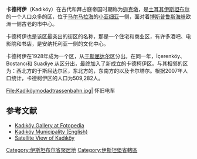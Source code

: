 {{Infobox settlement
|name                    = 卡德柯伊
|official_name           = 
|native_name             = Kadıköy
|native_name_lang        = tr
|other_name              = 
|settlement_type         = 

<!-- images, nickname, motto --->
|image_skyline           =
|imagesize               = 250px
|image_alt               = 
|image_caption           = 剧院和海滨
|blank_emblem_type       = <!-- defaults to Logo -->

<!-- maps and coordinates ------>
|image_map               = Istanbul location Kadıköy.svg
|mapsize                 = 250px
|map_alt                 = Location of Kadıköy in Istanbul
|map_caption             = 位置

|pushpin_map             = <!-- name of a location map as per Template:Location_map -->
|pushpin_label_position  = <!-- position of the pushpin label: left, right, top, bottom, none -->
|latd  =41 |latm  =2 |lats  =33.69 |latNS  =N  
|longd =29 |longm =0 |longs =26.27 |longEW =E  
|coor_pinpoint           =
|coordinates_type        = 
|coordinates_display     = <!-- display=inline,title -->
|coordinates_footnotes   = <!-- for references: use <ref> tags -->

<!-- location ------------------>
|subdivision_type        = 国家
|subdivision_name        = [[土耳其|土耳其]]
|subdivision_type1       = 省
|subdivision_name1       = [[伊斯坦布尔省|伊斯坦布尔省]]
|subdivision_type2       = 
|subdivision_name2       = <!-- etc., subdivision_type6 / subdivision_name6 -->

<!-- government type, leaders -->
|government_footnotes    = <!-- for references: use <ref> tags -->
|government_type         = 
|leader_party            = [[Republican_People's_Party_(Turkey)|CHP]]
|leader_title            =  市长
|leader_name             = Selami Öztürk
|leader_title1           = 
|leader_name1            = <!-- etc., up to leader_title4 / leader_name4 -->
<!-- display settings  --------->
|total_type              = <!-- to set a non-standard label for total area and population rows -->
|unit_pref               = <!-- enter: Imperial, to display imperial before metric -->

<!-- area ---------------------->
|area_footnotes          = <ref>İstanbul Büyükşehir Belediyesi. ''İstanbul İl ve İlçe Alan Bilgileri''. http://www.ibb.gov.tr/tr-TR/kurumsal/Pages/IlceveIlkKademe.aspx {{Wayback|url=http://www.ibb.gov.tr/tr-TR/kurumsal/Pages/IlceveIlkKademe.aspx |date=20160527111831 }}   Retrieved 30 October 2009.</ref>
|area_magnitude          = <!-- use only to set a special wikilink -->
|area_total_km2          = 41
|area_total_sq_mi        = <!-- see table @ Template:Infobox settlement for details -->

<!-- population ---------------->
|population_footnotes    = <ref>Türkiye İstatistik Kurumu. ''İlçelere Göre Merkez ve Belde/Köy Nüfus Toplamları: 2008''. URL : {{cite web |url=http://report.tuik.gov.tr/reports/rwservlet?adnksdb2=&report=turkiye_ilce_koy_sehir.RDF&p_il1=34&p_ilce1=1183&p_kod=2&p_yil=2008&desformat=html&ENVID=adnksdb2Env |title=存档副本 |accessdate=2011-01-18 |deadurl=yes |archiveurl=https://web.archive.org/web/20111004070502/http://report.tuik.gov.tr/reports/rwservlet?adnksdb2=&report=turkiye_ilce_koy_sehir.RDF&p_il1=34&p_ilce1=1183&p_kod=2&p_yil=2008&desformat=html&ENVID=adnksdb2Env |archivedate=2011-10-04 }}  Retrieved 30 October 2009.</ref>
|population_total        = 553670
|population_as_of        = 2008
|population_density_km2  = auto
|population_density_sq_mi = 
|population_est          = 
|pop_est_as_of           = 
|population_urban        = 
|population_density_urban_km2   = 
|population_density_urban_sq_mi = 
|population_metro        = 
|population_density_metro_km2   = 
|population_density_metro_sq_mi = 
|population_blank1_title = 
|population_blank1       = 
|population_density_blank1_km2  = 
|population_density_blank1_sq_mi= 
|population_blank2_title = 
|population_blank2       = 
|population_density_blank2_km2  = 
|population_density_blank2_sq_mi= 
|population_note         = 

<!-- website, footnotes -------->
|website                 = http://www.kadikoy.bel.tr/
|footnotes               = 
}}

'''卡德柯伊'''（Kadıköy）在古代和拜占庭帝国时期称为[[迦克墩|迦克墩]]，是[[土耳其|土耳其]][[伊斯坦布尔|伊斯坦布尔]]的一个人口众多的区，位于[[马尔马拉海|马尔马拉海]]的[[小亚细亚|小亚细亚]]一侧，面对着[[博斯普鲁斯海峡|博斯普鲁斯海峡]]欧洲一侧古老的市中心。

卡德柯伊也是该区最突出的街区的名称，那是一个住宅和商业区，有许多酒吧、电影院和书店，是安纳托利亚一侧的文化中心。

卡德柯伊在1928年成为一个区，从[[于斯屈达尔|于斯屈达尔]]区分出。在同一年，İçerenköy、Bostancı和 Suadiye 从{{le|卡尔塔尔|Kartal}}区分出，最终加入了新成立的卡德柯伊区。与其相邻的区为：西北方的于斯屈达尔区，东北方的{{le|乌姆拉尼耶|Ümraniye}}，东南方的{{le|马尔泰佩|Maltepe}}以及卡尔塔尔。根据2007年人口统计，卡德柯伊区的人口为509,282人。

<gallery>
File:Kadiköymodadtrassenbahn.jpg| 怀旧电车

</gallery>

==参考文献==
{{Reflist}}
* [https://web.archive.org/web/20100704023458/http://www.fotopedia.com/en/Kad%C4%B1k%C3%B6y Kadıköy Gallery at Fotopedia]
* [https://web.archive.org/web/20070614104055/http://english.kadikoy-bld.gov.tr/altsayfa.jsp?pid=345 Kadıköy Municipality (English)] 
* [https://web.archive.org/web/20081003140317/http://www.istan-bul.org/indexer.php?x=29.025&y=40.99&l=15&f=255 Satellite View of Kadıköy]

{{Coord|40|59|13|N|29|02|12|E|region:TR_type:city|display=title}}

{{DEFAULTSORT:Kadikoy}}
[[Category:伊斯坦布尔省聚居地|Category:伊斯坦布尔省聚居地]]
[[Category:伊斯坦堡省轄區|Category:伊斯坦堡省轄區]]